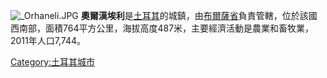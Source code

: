 [[Image:_Orhaneli.JPG|thumb]]	
'''奧爾漢埃利'''是[[土耳其|土耳其]]的城鎮，由[[布爾薩省|布爾薩省]]負責管轄，位於該國西南部，面積764平方公里，海拔高度487米，主要經濟活動是農業和畜牧業，2011年人口7,744。

{{coord|39|54|N|28|59|E|display=title|region:TR_type:city_source:GNS-enwiki}}

{{Turkey-geo-stub}}
[[Category:土耳其城市|Category:土耳其城市]]